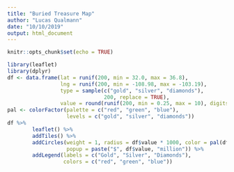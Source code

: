 ```yaml
---
title: "Buried Treasure Map"
author: "Lucas Qualmann"
date: "10/10/2019"
output: html_document
---
```


```r
knitr::opts_chunk$set(echo = TRUE)
```


```r
library(leaflet)
library(dplyr)
df <- data.frame(lat = runif(200, min = 32.0, max = 36.8), 
                 lng = runif(200, min = -108.98, max = -103.19),
                 type = sample(c("gold", "silver", "diamonds"),
                               200, replace = TRUE),
                 value = round(runif(200, min = 0.25, max = 10), digits = 1))
pal <- colorFactor(palette = c("red", "green", "blue"), 
                   levels = c("gold", "silver", "diamonds"))
df %>% 
        leaflet() %>% 
        addTiles() %>%
        addCircles(weight = 1, radius = df$value * 1000, color = pal(df$type), 
                   popup = paste("$", df$value, "million")) %>%
        addLegend(labels = c("Gold", "Silver", "Diamonds"),
                  colors = c("red", "green", "blue"))
```


